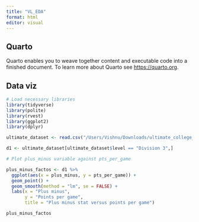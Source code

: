 ```yaml
---
title: "VL_EDA"
format: html
editor: visual
---
```


## Quarto

Quarto enables you to weave together content and executable code into a finished document. To learn more about Quarto see <https://quarto.org>.

## Data viz

```r
# Load necessary libraries
library(tidyverse)
library(polite)
library(rvest)
library(ggplot2)
library(dplyr)
```

```r
ultimate_dataset <- read.csv("/Users/Vishnu/Downloads/ultimate_college_championship.csv")
```

```r
d1 <- ultimate_dataset[ultimate_dataset$level == "Division 3",]
```

```r
# Plot plus_minus variable against pts_per_game

plus_minus_factos <- d1 %>%
  ggplot(aes(x = plus_minus, y = pts_per_game)) +
  geom_point() +
  geom_smooth(method = "lm", se = FALSE) +
  labs(x = "Plus minus",
       y = "Points per game",
       title = "Plus minus stat versus points per game")

plus_minus_factos
```
